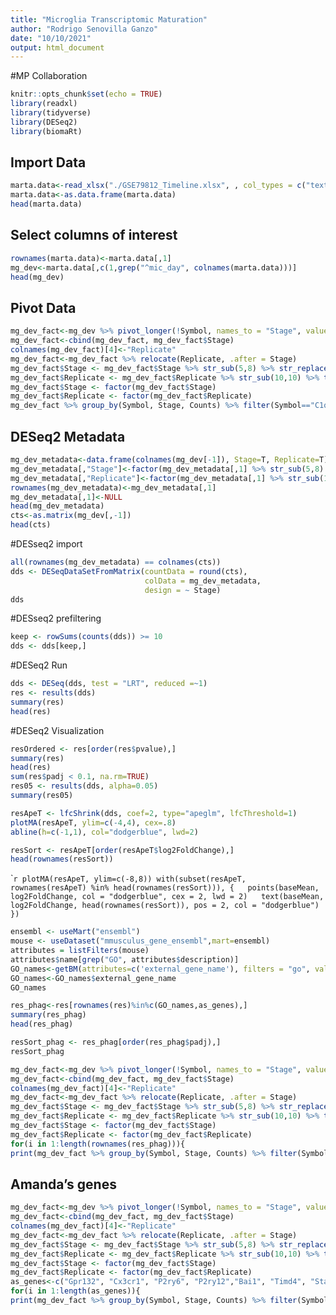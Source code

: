---
title: "Microglia Transcriptomic Maturation"
author: "Rodrigo Senovilla Ganzo"
date: "10/10/2021"
output: html_document
---

#MP Collaboration

```{r library, include=FALSE}
knitr::opts_chunk$set(echo = TRUE)
library(readxl)
library(tidyverse)
library(DESeq2)
library(biomaRt)
```

## Import Data

```{r import}
marta.data<-read_xlsx("./GSE79812_Timeline.xlsx", , col_types = c("text", "text", rep("numeric",30)))
marta.data<-as.data.frame(marta.data)
head(marta.data)
```

## Select columns of interest


```{r selection, echo=FALSE}
rownames(marta.data)<-marta.data[,1]
mg_dev<-marta.data[,c(1,grep("^mic_day", colnames(marta.data)))]
head(mg_dev)
```


## Pivot Data


```{r pivot, echo=FALSE}
mg_dev_fact<-mg_dev %>% pivot_longer(!Symbol, names_to = "Stage", values_to = "Counts")
mg_dev_fact<-cbind(mg_dev_fact, mg_dev_fact$Stage)
colnames(mg_dev_fact)[4]<-"Replicate"
mg_dev_fact<-mg_dev_fact %>% relocate(Replicate, .after = Stage)
mg_dev_fact$Stage <- mg_dev_fact$Stage %>% str_sub(5,8) %>% str_replace("day", "P")
mg_dev_fact$Replicate <- mg_dev_fact$Replicate %>% str_sub(10,10) %>% toupper()
mg_dev_fact$Stage <- factor(mg_dev_fact$Stage)
mg_dev_fact$Replicate <- factor(mg_dev_fact$Replicate)
mg_dev_fact %>% group_by(Symbol, Stage, Counts) %>% filter(Symbol=="C1qa") %>% ggplot(aes(x=Stage, y=Counts))+geom_boxplot(aes(col=Stage))+geom_point()+ggtitle("C1qa")
```

## DESeq2 Metadata

```{r DESeq2}
mg_dev_metadata<-data.frame(colnames(mg_dev[-1]), Stage=T, Replicate=T)
mg_dev_metadata[,"Stage"]<-factor(mg_dev_metadata[,1] %>% str_sub(5,8) %>% str_replace("day", "P"))
mg_dev_metadata[,"Replicate"]<-factor(mg_dev_metadata[,1] %>% str_sub(10,10) %>% toupper())
rownames(mg_dev_metadata)<-mg_dev_metadata[,1]
mg_dev_metadata[,1]<-NULL
head(mg_dev_metadata)
cts<-as.matrix(mg_dev[,-1])
head(cts)
```


#DESseq2 import

```{r DESeq2 generation, echo=F}
all(rownames(mg_dev_metadata) == colnames(cts))
dds <- DESeqDataSetFromMatrix(countData = round(cts),
                              colData = mg_dev_metadata,
                              design = ~ Stage)
dds
```


#DESseq2 prefiltering

```{r DESEq2 prefilt, echo=F}
keep <- rowSums(counts(dds)) >= 10
dds <- dds[keep,]
```

#DESeq2 Run

```{r DESeq2 run, echo=F}
dds <- DESeq(dds, test = "LRT", reduced =~1)
res <- results(dds)
summary(res)
head(res)
```

#DESeq2 Visualization

```{r DESeq2 visualization, echo=F}
resOrdered <- res[order(res$pvalue),]
summary(res)
head(res)
sum(res$padj < 0.1, na.rm=TRUE)
res05 <- results(dds, alpha=0.05)
summary(res05)
```

```{r, DESEq2 shrink, echo=F}
resApeT <- lfcShrink(dds, coef=2, type="apeglm", lfcThreshold=1)
plotMA(resApeT, ylim=c(-4,4), cex=.8)
abline(h=c(-1,1), col="dodgerblue", lwd=2)
```



```{r order, echo=F}
resSort <- resApeT[order(resApeT$log2FoldChange),]
head(rownames(resSort))
```

````{r plotMA labelled, echo=F}
plotMA(resApeT, ylim=c(-8,8))
with(subset(resApeT, rownames(resApeT) %in% head(rownames(resSort))), {
  points(baseMean, log2FoldChange, col = "dodgerblue", cex = 2, lwd = 2)
  text(baseMean, log2FoldChange, head(rownames(resSort)), pos = 2, col = "dodgerblue")
})
```

```{r ensembl go, echo=F}
ensembl <- useMart("ensembl")
mouse <- useDataset("mmusculus_gene_ensembl",mart=ensembl)
attributes = listFilters(mouse)
attributes$name[grep("GO", attributes$description)]
GO_names<-getBM(attributes=c('external_gene_name'), filters = "go", values = "GO:0006910", mart = mouse)
GO_names<-GO_names$external_gene_name
GO_names
```

```{r merge GO, echo=F}
res_phag<-res[rownames(res)%in%c(GO_names,as_genes),]
summary(res_phag)
head(res_phag)
``` 
```{r order, echo=F}
resSort_phag <- res_phag[order(res_phag$padj),]
resSort_phag
```

```{r pivot DESeq2, echo=FALSE}
mg_dev_fact<-mg_dev %>% pivot_longer(!Symbol, names_to = "Stage", values_to = "Counts")
mg_dev_fact<-cbind(mg_dev_fact, mg_dev_fact$Stage)
colnames(mg_dev_fact)[4]<-"Replicate"
mg_dev_fact<-mg_dev_fact %>% relocate(Replicate, .after = Stage)
mg_dev_fact$Stage <- mg_dev_fact$Stage %>% str_sub(5,8) %>% str_replace("day", "P")
mg_dev_fact$Replicate <- mg_dev_fact$Replicate %>% str_sub(10,10) %>% toupper()
mg_dev_fact$Stage <- factor(mg_dev_fact$Stage)
mg_dev_fact$Replicate <- factor(mg_dev_fact$Replicate)
for(i in 1:length(rownames(res_phag))){
print(mg_dev_fact %>% group_by(Symbol, Stage, Counts) %>% filter(Symbol==rownames(res_phag)[i]) %>% ggplot(aes(x=Stage, y=Counts))+geom_boxplot(aes(col=Stage))+geom_point()+ggtitle(rownames(res_phag)[i]))}
```

## Amanda's genes

```{r pivot DESeq2, echo=FALSE}
mg_dev_fact<-mg_dev %>% pivot_longer(!Symbol, names_to = "Stage", values_to = "Counts")
mg_dev_fact<-cbind(mg_dev_fact, mg_dev_fact$Stage)
colnames(mg_dev_fact)[4]<-"Replicate"
mg_dev_fact<-mg_dev_fact %>% relocate(Replicate, .after = Stage)
mg_dev_fact$Stage <- mg_dev_fact$Stage %>% str_sub(5,8) %>% str_replace("day", "P")
mg_dev_fact$Replicate <- mg_dev_fact$Replicate %>% str_sub(10,10) %>% toupper()
mg_dev_fact$Stage <- factor(mg_dev_fact$Stage)
mg_dev_fact$Replicate <- factor(mg_dev_fact$Replicate)
as_genes<-c("Gpr132", "Cx3cr1", "P2ry6", "P2ry12","Bai1", "Timd4", "Stab1", "Stab2", "Sirpa", "Cd300lb", "Trem2", "Mertk","Axl", "Tyro3", "Cd36","Itgam", "Mrc1","Clec7a","Cd22")
for(i in 1:length(as_genes)){
print(mg_dev_fact %>% group_by(Symbol, Stage, Counts) %>% filter(Symbol==as_genes[i]) %>% ggplot(aes(x=Stage, y=Counts))+geom_boxplot(aes(col=Stage))+geom_point()+ggtitle(as_genes[i]))}
```